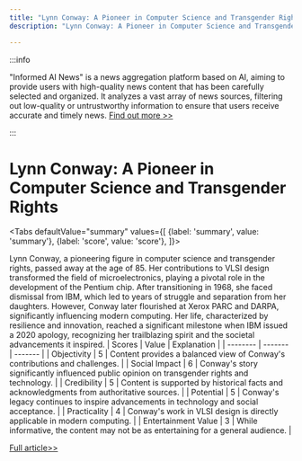 ```yaml
---
title: "Lynn Conway: A Pioneer in Computer Science and Transgender Rights"
description: "Lynn Conway: A Pioneer in Computer Science and Transgender Rights"

---
```



:::info

"Informed AI News" is a news aggregation platform based on AI, aiming to provide users with high-quality news content that has been carefully selected and organized. It analyzes a vast array of news sources, filtering out low-quality or untrustworthy information to ensure that users receive accurate and timely news.  [Find out more >>](/docs/guides)

:::

# Lynn Conway: A Pioneer in Computer Science and Transgender Rights


<Tabs
	defaultValue="summary"
	values={[
	{label: 'summary', value: 'summary'},
	{label: 'score', value: 'score'},
]}>
<TabItem value="summary">


Lynn Conway, a pioneering figure in computer science and transgender rights, passed away at the age of 85. Her contributions to VLSI design transformed the field of microelectronics, playing a pivotal role in the development of the Pentium chip. After transitioning in 1968, she faced dismissal from IBM, which led to years of struggle and separation from her daughters. However, Conway later flourished at Xerox PARC and DARPA, significantly influencing modern computing. Her life, characterized by resilience and innovation, reached a significant milestone when IBM issued a 2020 apology, recognizing her trailblazing spirit and the societal advancements it inspired.
</TabItem>
<TabItem value="score">
	| Scores     | Value   | Explanation |
	| -------- | ------- | ------- |
	| Objectivity  | 5    | Content provides a balanced view of Conway's contributions and challenges.    |
	| Social Impact | 6     | Conway's story significantly influenced public opinion on transgender rights and technology.    |
	| Credibility    | 5    | Content is supported by historical facts and acknowledgments from authoritative sources.    |
	| Potential    | 5    | Conway's legacy continues to inspire advancements in technology and social acceptance.    |
	| Practicality    | 4    | Conway's work in VLSI design is directly applicable in modern computing.    |
	| Entertainment Value    | 3    | While informative, the content may not be as entertaining for a general audience.    |
</TabItem>
</Tabs>

[Full article>>](https://slashdot.org/story/24/06/12/0414248/lynn-conway-leading-computer-scientist-and-transgender-pioneer-dies-at-85?utm_source=rss1.0mainlinkanon&utm_medium=feed)
